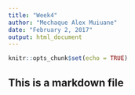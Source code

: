 ```yaml
---
title: "Week4"
author: "Mechaque Alex Muiuane"
date: "February 2, 2017"
output: html_document
---
```


```r
knitr::opts_chunk$set(echo = TRUE)
```

## This is a markdown file